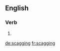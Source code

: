 ==English==

===Verb===
{{head|en}}

# {{present participle of|scag}}

[[de:scagging]]
[[fr:scagging]]